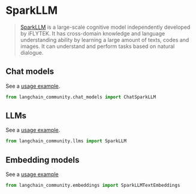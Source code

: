 # SparkLLM

>[SparkLLM](https://xinghuo.xfyun.cn/spark) is a large-scale cognitive model independently developed by iFLYTEK.
It has cross-domain knowledge and language understanding ability by learning a large amount of texts, codes and images.
It can understand and perform tasks based on natural dialogue.

## Chat models

See a [usage example](/oss/integrations/chat/sparkllm).

```python
from langchain_community.chat_models import ChatSparkLLM
```

## LLMs

See a [usage example](/oss/integrations/llms/sparkllm).

```python
from langchain_community.llms import SparkLLM
```

## Embedding models

See a [usage example](/oss/integrations/text_embedding/sparkllm)

```python
from langchain_community.embeddings import SparkLLMTextEmbeddings
```
